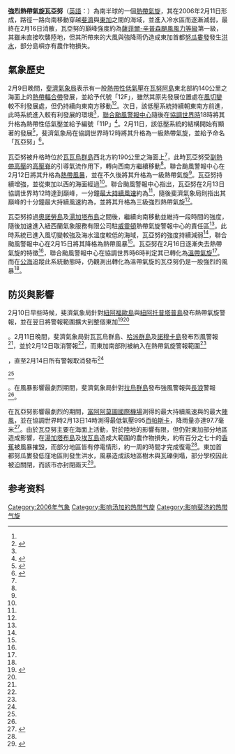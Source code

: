 {{GA}}
{{noteTA
|G1=颱風
|G2=Places
}}
{{Infobox Hurricane
| Name=強烈熱帶氣旋瓦亞努<br>Severe Tropical Cyclone Vaianu
| Type=熱帶氣旋
| Year=2006
| Basin=Aus
| Image location=Tropical cyclone vaianu (2006).jpg
| Image name=2006年2月13日的瓦亞努。
| Formed={{start date|2006|02|09|df=y}}
| Dissipated={{end date|2006|02|22|df=y}}
| 1-min winds=75
| 10-min winds=70
| Pressure=965
| Damages=
| Inflated=
| Fatalities=
| Areas=[[東加|東加]]
| Hurricane season=2005－2006年南太平洋熱帶氣旋季
}}
'''強烈熱帶氣旋瓦亞努'''（[[英語|英語]]：'''{{lang|en|Severe Tropical Cyclone Vaianu}}'''）為南半球的一個[[熱帶氣旋|熱帶氣旋]]，其在2006年2月11日形成，路徑一路向南移動穿越[[斐濟|斐濟]]與[[東加|東加]]之間的海域，並進入冷水區而逐漸減弱，最終在2月16日消散，瓦亞努的巔峰強度約為[[薩菲爾-辛普森颶風風力等級|薩菲爾-辛普森颶風風力等級]]第一級，其雖未直接吹襲陸地，但其所帶來的大風與強降雨仍造成東加首都[[努瓜婁發|努瓜婁發]]發生[[洪水|洪水]]，部分島嶼亦有農作物損失。

==氣象歷史==
{{storm path|Vaianu 2006 track.png}}
2月9日晚間，[[斐濟氣象局|斐濟氣象局]]表示有一股[[熱帶性低氣壓|熱帶性低氣壓]]在[[瓦努阿島|瓦努阿島]]東北部約140公里之海面上的[[熱帶輻合帶|熱帶輻合帶]]發展，並給予代號「12F」，雖然其原先發展位置處在[[風切變|風切變]]較不利發展處，但仍持續向東南方移動<ref name="GP"/><ref>{{cite web|url=http://mtarchive.geol.iastate.edu/2006/02/09/text/Severe/Severe_09.txt|title=Severe Weather Warnings issued on 2006-02-09|date=2006-02-09|publisher=MT Archive|accessdate=2010-01-30}}</ref>。次日，該低壓系統持續朝東南方前進，此時系統進入較有利發展的環境<ref name="GP"/>，[[聯合颱風警報中心|聯合颱風警報中心]]隨後在[[協調世界時|協調世界時]]18時將其升格為熱帶性低氣壓並給予編號「11P」<ref name="JTWC">{{cite web|publisher=Joint Typhoon Warning Center|accessdate=2010-01-21|title=JTWC Best Track for Cyclone Vaianu|url=http://www.usno.navy.mil/NOOC/nmfc-ph/RSS/jtwc/best_tracks/2006/2006s-bsh/bsh112006.txt|archive-date=2011-06-06|archive-url=https://web.archive.org/web/20110606203744/http://www.usno.navy.mil/NOOC/nmfc-ph/RSS/jtwc/best_tracks/2006/2006s-bsh/bsh112006.txt|dead-url=no}}</ref>。2月11日，該低壓系統的結構開始有顯著的發展<ref name="GP">{{cite web|author=Simon Clarke|publisher=Typhoon 2000|date=2006-04-25|accessdate=2010-01-27|title=Monthly Tropical Weather Summary for February 2006|url=http://www.typhoon2000.ph/garyp_mgtcs/feb06sum.htm|archive-date=2010-11-30|archive-url=https://web.archive.org/web/20101130211124/http://typhoon2000.ph/garyp_mgtcs/feb06sum.htm|dead-url=yes}}</ref>，斐濟氣象局在協調世界時12時將其升格為一級熱帶氣旋，並給予命名「瓦亞努」<ref name="TCR">{{cite web |publisher=Fiji Meteorological Service |date=2007-09-08 |accessdate=2010-01-27 |title=Tropical Cyclone Summary: 2005-2006 Season |url=http://www.met.gov.fj/documents/TC_Seasonal_Summary_05-061190690520.pdf |format=[[PDF|PDF]]|archiveurl=https://www.webcitation.org/64F7esNTE?url=http://www.met.gov.fj/documents/TC_Seasonal_Summary_05-061190690520.pdf |archivedate=2011-12-24 }}</ref>。

瓦亞努被升格時位於[[瓦瓦烏群島|瓦瓦烏群島]]西北方約190公里之海面上<ref name="TCR"/>，此時瓦亞努受[[副熱帶高壓|副熱帶高壓]]的[[高壓脊|高壓脊]]的引導氣流作用下，轉向西南方繼續移動<ref name="GP"/>。聯合颱風警報中心在2月12日將其升格為[[熱帶風暴|熱帶風暴]]，並在不久後將其升格為一級熱帶氣旋<ref name="JTWC"/>。瓦亞努持續增強，並從東加以西的海面經過<ref name="GP"/>。聯合颱風警報中心指出，瓦亞努在2月13日協調世界時12時達到巔峰，一分鐘[[最大持續風速|最大持續風速]]約為{{convert|140|km/h|m/s kn}}<ref name="JTWC"/>，隨後斐濟氣象局則指出其巔峰的十分鐘最大持續風速約為{{convert|130|km/h|m/s kn}}，並將其升格為三級強烈熱帶氣旋<ref name="TCR"/>。

瓦亞努掠過[[奧諾勞島|奧諾勞島]]及[[湯加塔布島|湯加塔布島]]之間後，繼續向南移動並維持一段時間的強度，隨後加速進入紐西蘭氣象服務有限公司駐[[威靈頓|威靈頓]]熱帶氣旋警報中心的責任區<ref name="TCR"/>。此時系統已進入風切變較強及海水溫度較低的海域，瓦亞努的強度持續減弱<ref name="GP"/>，聯合颱風警報中心在2月15日將其降格為熱帶風暴<ref name="JTWC"/>。瓦亞努在2月16日逐漸失去熱帶氣旋的特徵<ref name="GP"/>，聯合颱風警報中心在協調世界時6時判定其已轉化為[[溫帶氣旋|溫帶氣旋]]<ref name="JTWC"/>。而在[[公海|公海]]追蹤此系統動態時，仍觀測出轉化為溫帶氣旋的瓦亞努仍是一股強烈的風暴<ref name="GP"/>。

==防災與影響==
2月10日早些時候，斐濟氣象局針對[[紐阿福歐島|紐阿福歐島]]與[[紐阿托普塔普島|紐阿托普塔普島]]發布熱帶氣旋警報，並在翌日將警報範圍擴大到整個東加<ref>{{cite web|url=http://mtarchive.geol.iastate.edu/2006/02/10/text/Severe/Severe_10.txt|title=Severe Weather Warnings issued on 2006-02-10|date=2006-02-10|publisher=MT Archive|accessdate=2010-01-27}}</ref><ref name="Ads11/02">{{cite web|url=http://mtarchive.geol.iastate.edu/2006/02/11/text/Severe/Severe_11.txt|title=Severe Weather Warnings issued on 2006-02-11|date=2006-02-11|publisher=MT Archive|accessdate=2010-01-27}}</ref>。2月11日晚間，斐濟氣象局對瓦瓦烏群島、[[哈派群島|哈派群島]]及[[諾穆卡島|諾穆卡島]]發布烈風警報<ref name="Ads11/02"/>，並於2月12日取消警報<ref name="Ads11/02"/>，而東加南部則被納入在熱帶氣旋警報範圍<ref name="Ads12/02">{{cite web|url=http://mtarchive.geol.iastate.edu/2006/02/12/text/Severe/Severe_12.txt|title=Severe Weather Warnings issued on 2006-02-12|date=2006-02-12|publisher=MT Archive|accessdate=2010-01-27}}</ref>，直至2月14日所有警報取消發布<ref name="Ads13/02">{{cite web|url=http://mtarchive.geol.iastate.edu/2006/02/13/text/Severe/Severe_13.txt|title=Severe Weather Warnings issued on 2006-02-13|date=2006-02-13|publisher=MT Archive|accessdate=2010-01-27}}</ref><ref name="Ads14/02">{{cite web|url=http://mtarchive.geol.iastate.edu/2006/02/14/text/Severe/Severe_14.txt|title=Severe Weather Warnings issued on 2006-02-14|date=2006-02-14|publisher=MT Archive|accessdate=2010-01-27}}</ref>。在風暴影響最劇烈期間，斐濟氣象局針對[[拉烏群島|拉烏群島]]發布強風警報與[[瘋狗浪|長浪]]警報<ref name="GP"/>。

在瓦亞努影響最劇烈的期間，[[富阿阿莫圖國際機場|富阿阿莫圖國際機場]]測得{{convert|68|km/h|m/s kn}}的最大持續風速與{{convert|100|km/h|m/s kn}}的最大[[陣風|陣風]]，並在協調世界時2月13日14時測得最低氣壓995[[百帕斯卡|百帕斯卡]]，降雨量亦達97.7毫米<ref>{{cite web|author=|title=A report on Tropical Cyclone "Vaianu"|date=March 30, 2006|publisher=Tonga Meteorological Service|accessdate=2010-01-27|url=http://www.met.gov.to/index_files/tc_vaianu_report_2006.pdf|archive-date=2012-06-07|archive-url=https://www.webcitation.org/68F0lkqut?url=http://www.met.gov.to/index_files/tc_vaianu_report_2006.pdf|dead-url=no}}</ref>。由於瓦亞努主要在海面上活動，對於陸地的影響有限，但仍對東加部分地區造成影響，在[[湯加塔布島|湯加塔布島]]及[[埃瓦島|埃瓦島]]造成大範圍的農作物損失，約有百分之七十的[[香蕉|香蕉]]被風暴摧毀，而部分地區皆有停電情形，約一周的時間才完成復電<ref name="GP"/>。東加首都努瓜婁發低窪地區則發生洪水，風暴造成該地區樹木與瓦礫倒塌，部分學校因此被迫關閉，而該市亦封閉兩天<ref>{{cite news|author=Staff Writer|title=Big clean-up for Tongan citizens after storm|date=2006-02-15|newspaper=The New Zealand Herald|accessdate=2010-01-27|url=http://www.nzherald.co.nz/world/news/article.cfm?c_id=2&objectid=10368363|archive-date=2012-10-22|archive-url=https://web.archive.org/web/20121022063213/http://www.nzherald.co.nz/world/news/article.cfm?c_id=2&objectid=10368363|dead-url=no}}</ref>。

==参考资料==
{{reflist|2}}
{{Portalbar|热带气旋|}}
[[Category:2006年气象|Category:2006年气象]]
[[Category:影响汤加的热带气旋|Category:影响汤加的热带气旋]]
[[Category:影响斐济的热带气旋|Category:影响斐济的热带气旋]]